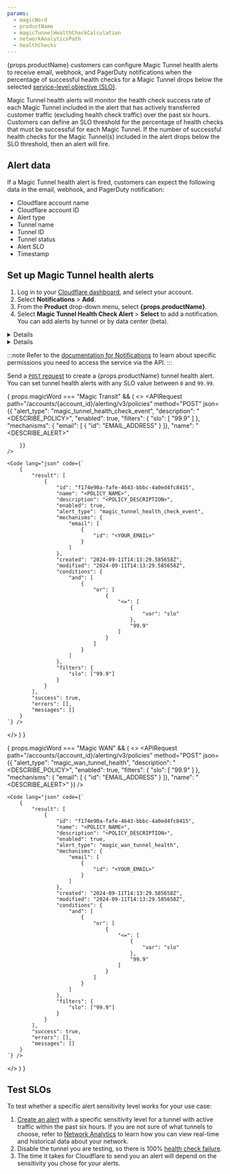 ```yaml
---
params:
  - magicWord
  - productName
  - magicTunnelHealthCheckCalculation
  - networkAnalyticsPath
  - healthChecks
---
```



{props.productName} customers can configure Magic Tunnel health alerts to receive email, webhook, and PagerDuty notifications when the percentage of successful <GlossaryTooltip term="tunnel health-check">health checks</GlossaryTooltip> for a Magic Tunnel drops below the selected <a href={props.magicTunnelHealthCheckCalculation}>service-level objective (SLO)</a>.

Magic Tunnel health alerts will monitor the health check success rate of each Magic Tunnel included in the alert that has actively transferred customer traffic (excluding health check traffic) over the past six hours. Customers can define an SLO threshold for the percentage of health checks that must be successful for each Magic Tunnel. If the number of successful health checks for the Magic Tunnel(s) included in the alert drops below the SLO threshold, then an alert will fire.

## Alert data

If a Magic Tunnel health alert is fired, customers can expect the following data in the email, webhook, and PagerDuty notification:

- Cloudflare account name
- Cloudflare account ID
- Alert type
- Tunnel name
- Tunnel ID
- Tunnel status
- Alert SLO
- Timestamp

## Set up Magic Tunnel health alerts

<Tabs syncKey="dashPlusAPI"> <TabItem label="Dashboard">

1. Log in to your [Cloudflare dashboard](https://dash.cloudflare.com/login), and select your account.
2. Select **Notifications** > **Add**.
3. From the **Product** drop-down menu, select **{props.productName}**.
4. Select **Magic Tunnel Health Check Alert** > **Select** to add a notification. You can add alerts by tunnel or by data center (beta).

<Details header="Alert by tunnel">

5. Select **Alert by tunnel**.
6. Enter a name and description for the notification.
7. Add webhooks or an email address for the person who should receive the notification, and select **Next**.
8. Select the **Alert Sensitivity Level** threshold from the dropdown menu. The threshold is predefined to _Medium (98.0)_. There are options available between _Minimum (95.0)_ and _Maximum (99.9)_. Refer to <a href={props.magicTunnelHealthCheckCalculation}>Magic Tunnel health check calculation</a> for more information on this topic.
9. From the **Alert interval** drop-down menu, set the minimum amount of time that must pass before a duplicate alert is sent to you. Options range from five minutes to seven days.
10. Enable **Set as default alert for any new tunnels created in the future** if you want the alert sensitivity level you chose to be automatically applied to all new tunnels you create.
11. Select **Next**.
12. Choose the tunnels you want to receive alerts for. You can search by specific tunnel names, or filter them by type (GRE, IPsec and CNI). Select **Next**.
13. Review the details of your alert. If you are happy with them, select **Create alert**.

</Details>

<Details header="Alert by data center (beta)">

5. Select **Alert by data center**.
6. Enter a name and description for the notification.
7. Add webhooks or an email address for the person who should receive the notification, and select **Next**.
8. Select the **Alert Sensitivity Level** threshold from the dropdown menu. The threshold is predefined to _Medium (98.0)_. There are options available between _Minimum (95.0)_ and _Maximum (99.9)_. Refer to <a href={props.magicTunnelHealthCheckCalculation}>Magic Tunnel health check calculation</a> for more information on this topic.
9. From the **Alert interval** drop-down menu, set the minimum amount of time that must pass before a duplicate alert is sent to you. Options range from five minutes to seven days.
10. Choose the data centers you want to receive alerts for, and select **Next**.
11. Choose the tunnels you want to receive alerts for. You can search by specific tunnel names, or filter them by type (GRE, IPsec and CNI). Select **Next**.
12. Review the details of your alert. If you are happy with them, select **Create alert**.

</Details>

</TabItem> <TabItem label="API">

:::note
Refer to the [documentation for Notifications](/notifications/get-started/) to learn about specific permissions you need to access the service via the API.
:::

Send a [`POST` request](/api/resources/alerting/subresources/policies/methods/create/) to create a {props.productName} tunnel health alert. You can set tunnel health alerts with any SLO value between `0` and `99.99`.


{ props.magicWord === "Magic Transit" && (
  <>
	<APIRequest
		path="/accounts/{account_id}/alerting/v3/policies"
		method="POST"
		json={{
			"alert_type": "magic_tunnel_health_check_event",
			"description": "<DESCRIBE_POLICY>",
			"enabled": true,
			"filters": {
				"slo": [
					"99.9"
				]
			},
			"mechanisms": {
				"email": [
					{
						"id": "EMAIL_ADDRESS"
					}
				]},
			"name": "<DESCRIBE_ALERT>"

		}}
	/>

	<Code lang="json" code={`
		{
			"result": [
				{
					"id": "f174e90a-fafe-4643-bbbc-4a0ed4fc8415",
					"name": "<POLICY_NAME>",
					"description": "<POLICY_DESCRIPTION>",
					"enabled": true,
					"alert_type": "magic_tunnel_health_check_event",
					"mechanisms": {
						"email": [
							{
								"id": "<YOUR_EMAIL>"
							}
						]
					},
					"created": "2024-09-11T14:13:29.585658Z",
					"modified": "2024-09-11T14:13:29.585658Z",
					"conditions": {
						"and": [
							{
								"or": [
									{
										"<=": [
											{
												"var": "slo"
											},
											"99.9"
										]
									}
								]
							}
						]
					},
					"filters": {
						"slo": ["99.9"]
					}
				}
			],
			"success": true,
			"errors": [],
			"messages": []
		}
	`} />
  </>
  )
}

{ props.magicWord === "Magic WAN" && (
  <>
	<APIRequest
		path="/accounts/{account_id}/alerting/v3/policies"
		method="POST"
		json={{
			"alert_type": "magic_wan_tunnel_health",
			"description": "<DESCRIBE_POLICY>",
			"enabled": true,
			"filters": {
				"slo": [
					"99.9"
				]
			},
			"mechanisms": {
				"email": [
					{
						"id": "EMAIL_ADDRESS"
					}
				]},
			"name": "<DESCRIBE_ALERT>"
		}}
	/>

	<Code lang="json" code={`
		{
			"result": [
				{
					"id": "f174e90a-fafe-4643-bbbc-4a0ed4fc8415",
					"name": "<POLICY_NAME>",
					"description": "<POLICY_DESCRIPTION>",
					"enabled": true,
					"alert_type": "magic_wan_tunnel_health",
					"mechanisms": {
						"email": [
							{
								"id": "<YOUR_EMAIL>"
							}
						]
					},
					"created": "2024-09-11T14:13:29.585658Z",
					"modified": "2024-09-11T14:13:29.585658Z",
					"conditions": {
						"and": [
							{
								"or": [
									{
										"<=": [
											{
												"var": "slo"
											},
											"99.9"
										]
									}
								]
							}
						]
					},
					"filters": {
						"slo": ["99.9"]
					}
				}
			],
			"success": true,
			"errors": [],
			"messages": []
		}
	`} />


  </>
  )
}

</TabItem> </Tabs>

## Test SLOs

To test whether a specific alert sensitivity level works for your use case:

1. [Create an alert](#set-up-magic-tunnel-health-alerts) with a specific sensitivity level for a tunnel with active traffic within the past six hours. If you are not sure of what tunnels to choose, refer to <a href={props.networkAnalyticsPath}>Network Analytics</a> to learn how you can view real-time and historical data about your network.
2. Disable the tunnel you are testing, so there is 100% <a href={props.healthChecks}>health check failure</a>.
3. The time it takes for Cloudflare to send you an alert will depend on the sensitivity you chose for your alerts.
